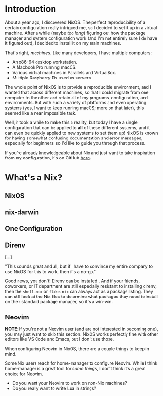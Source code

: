 # Introduction

About a year ago, I discovered NixOS. The perfect reproducibility of a certain
configuration really intrigued me, so I decided to set it up in a virtual
machine. After a while (maybe _too long_) figuring out how the package manager
and system configuration work (and I'm not entirely sure I do have it figured
out), I decided to install it on my main machines.

That's right, _machines_. Like many developers, I have multiple computers:
- An x86-64 desktop workstation.
- A Macbook Pro running macOS.
- Various virtual machines in Parallels and VirtualBox.
- Multiple Raspberry Pis used as servers.

The whole point of NixOS is to provide a reproducible environment, and I wanted
that across different machines, so that I could migrate from one computer to the
other and retain all of my programs, configuration, and environments. But with
such a variety of platforms and even operating systems (yes, I want to keep
running macOS; more on that later), this seemed like a near impossible task.

Well, it took a while to make this a reality, but today I have a single
configuration that can be applied to **all** of these different systems, and it
can even be quickly applied to new systems to set them up! NixOS is known for
having somewhat confusing documentation and error messages, especially for
beginners, so I'd like to guide you through that process.

If you're already knowledgeable about Nix and just want to take inspiration from
my configuration, it's on GitHub [here](https://github.com/jeffcshelton/dotfiles).

# What's a Nix?


## NixOS

## nix-darwin

## One Configuration

## Direnv

[...]

"This sounds great and all, but if I have to convince my entire company to use
NixOS for this to work, then it's a no-go."

Good news, you don't! Direnv can be installed . And if your friends, coworkers,
or IT department are still especially resistant to installing direnv, then the
`shell.nix` or `flake.nix` can always act as a package listing. They can still
look at the Nix files to determine what packages they need to install on their
standard package manager, so it's a win-win.

## Neovim

**NOTE**: If you're not a Neovim user (and are not interested in becoming one),
you may just want to skip this section. NixOS works perfectly fine with other
editors like VS Code and Emacs, but I don't use those.

When configuring Neovim in NixOS, there are a couple things to keep in mind.

Some Nix users reach for home-manager to configure Neovim. While I think
home-manager is a great tool for _some things_, I don't think it's a great
choice for Neovim.

- Do you want your Neovim to work on non-Nix machines?
- Do you really want to write Lua in strings?
